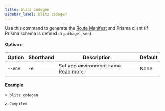 ```yaml
---
title: blitz codegen
sidebar_label: blitz codegen
---
```


Use this command to generate the [Route Manifest](./route-manifest) and
Prisma client (if Prisma schema is defined in `package.json`).

#### Options

| Option  | Shorthand | Description                                                                           | Default |
| ------- | --------- | ------------------------------------------------------------------------------------- | ------- |
| `--env` | `-e`      | Set app environment name. [Read more](/docs/custom-environments#custom-environments). | None    |

#### Example

```
> blitz codegen

✔ Compiled
```
